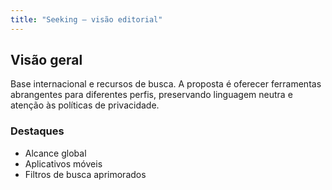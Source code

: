 ```yaml
---
title: "Seeking — visão editorial"
---
```


## Visão geral

Base internacional e recursos de busca. A proposta é oferecer ferramentas
abrangentes para diferentes perfis, preservando linguagem neutra e atenção às
políticas de privacidade.

### Destaques

- Alcance global
- Aplicativos móveis
- Filtros de busca aprimorados










